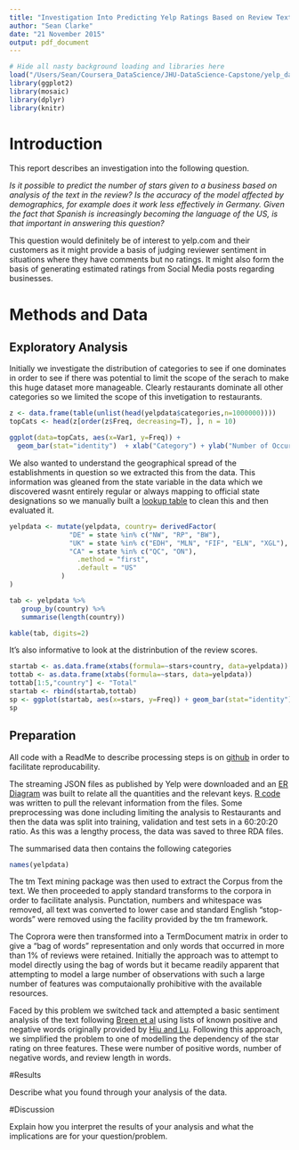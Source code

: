 ```yaml
---
title: "Investigation Into Predicting Yelp Ratings Based on Review Text"
author: "Sean Clarke"
date: "21 November 2015"
output: pdf_document
---
```


```r
# Hide all nasty background loading and libraries here
load("/Users/Sean/Coursera_DataScience/JHU-DataScience-Capstone/yelp_dataset_challenge_academic_dataset/yelpdata.rda")
library(ggplot2)
library(mosaic)
library(dplyr)
library(knitr)
```

# Introduction

This report describes an investigation into the following question.

*Is it possible to predict the number of stars given to a business based on analysis of the text in the review? Is the accuracy of the model affected by demographics, for example does it work less effectively in Germany. Given the fact that Spanish is increasingly becoming the language of the US, is that important in answering this question?*

This question would definitely be of interest to yelp.com and their customers as it might provide a basis of judging reviewer sentiment in situations where they have comments but no ratings. It might also form the basis of generating estimated ratings from Social Media posts regarding businesses.


# Methods and Data

## Exploratory Analysis

Initially we investigate the distribution of categories to see if one dominates in order to see if there was potential to limit the scope of the serach to make this huge dataset more manageable. Clearly restaurants dominate all other categories so we limited the scope of this invetigation to restaurants.

```r
z <- data.frame(table(unlist(head(yelpdata$categories,n=1000000))))    # Count categories
topCats <- head(z[order(z$Freq, decreasing=T), ], n = 10)               # List cats in order

ggplot(data=topCats, aes(x=Var1, y=Freq)) +
  geom_bar(stat="identity")  + xlab("Category") + ylab("Number of Occurences") + theme(axis.text.x=element_text(angle=90, size=10, vjust=0.5))
```

We also wanted to understand the geographical spread of the establishments in question so we extracted this from the data. This information was gleaned from the state variable in the data which we discovered wasnt entirely regular or always mapping to official state designations so we manually built a [lookup table](https://github.com/WelshSean/JHU-DataScience-Capstone/blob/master/ExploratoryAnalysis.Rmd) to clean this and then evaluated it.

```r
yelpdata <- mutate(yelpdata, country= derivedFactor(
               "DE" = state %in% c("NW", "RP", "BW"),
               "UK" = state %in% c("EDH", "MLN", "FIF", "ELN", "XGL"),
               "CA" = state %in% c("QC", "ON"),
                 .method = "first",
                 .default = "US"
             )
)

tab <- yelpdata %>%
   group_by(country) %>%
   summarise(length(country))

kable(tab, digits=2)
```

It's also informative to look at the distrinbution of the review scores.

```r
startab <- as.data.frame(xtabs(formula=~stars+country, data=yelpdata))
tottab <- as.data.frame(xtabs(formula=~stars, data=yelpdata))
tottab[1:5,"country"] <- "Total"
startab <- rbind(startab,tottab)
sp <- ggplot(startab, aes(x=stars, y=Freq)) + geom_bar(stat="identity") + facet_grid(country ~ . , scales="free_y")
sp
```

## Preparation

All code with a ReadMe to describe processing steps is on [github](https://github.com/WelshSean/JHU-DataScience-Capstone) in order to facilitate reproducability.

The streaming JSON files as published by Yelp were downloaded and an [ER Diagram](https://github.com/WelshSean/JHU-DataScience-Capstone/blob/master/ER-Diagram.pdf) was built to relate all the quantities and the relevant keys. [R code](https://github.com/WelshSean/JHU-DataScience-Capstone/blob/master/RawDataAnalysis.R) was written to pull the relevant information from the files. Some preprocessing was done including limiting the analysis to Restaurants and then the data was split into training, validation and test sets in a 60:20:20 ratio. As this was a lengthy process, the data was saved to three RDA files. 

The summarised data then contains the following categories

```r
names(yelpdata)
```

The tm Text mining package was then used to extract the Corpus from the text. We then proceeded to apply standard transforms to the corpora in order to facilitate analysis. Punctation, numbers and whitespace was removed, all text was converted to lower case and standard English "stop-words" were removed using the facility provided by the tm framework.

The Coprora were then transformed into a TermDocument matrix in order to give a "bag of words" representation and only words that occurred in more than 1% of reviews were retained. Initially the approach was to attempt to model directly using the bag of words but it became readily apparent that attempting to model a large number of observations with such a large number of features was computaionally prohibitive with the available resources.

Faced by this problem we switched tack and attempted a basic sentiment analysis of the text following [Breen et al](https://github.com/jeffreybreen/twitter-sentiment-analysis-tutorial-201107) using lists of known positive and negative words originally provided by [Hiu and Lu]( http://www.cs.uic.edu/~liub/FBS/sentiment-analysis.html). Following this approach, we simplified the problem to one of modelling the dependency of the star rating on three features. These were number of positive words, number of negative words, and review length in words. 



#Results 

Describe what you found through your analysis of the data.

#Discussion 


Explain how you interpret the results of your analysis and what the implications are for your question/problem.
